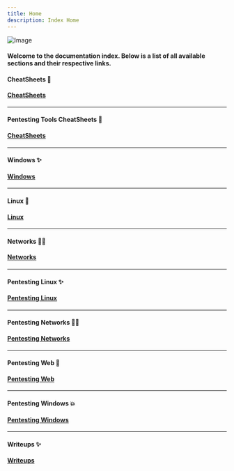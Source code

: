 ```yaml
---
title: Home
description: Index Home
---
```

![Image](/banner.png)
#### Welcome to the documentation index. Below is a list of all available sections and their respective links.
#### CheatSheets 💫
#### [CheatSheets](/docs/Linux/cheatsheets/cheatsheets)
---
#### Pentesting Tools CheatSheets 👾
#### [CheatSheets](/docs/PentestingLinux/cheatsheets/cheatsheets)

---
#### Windows ✨
#### [Windows](/docs/Windows)
---
#### Linux 💭
#### [Linux](/docs/Linux/commands)
---
#### Networks 👌🏻
#### [Networks](/docs/Networks)
---
#### Pentesting Linux ✨
#### [Pentesting Linux](/docs/PentestingLinux)
---
#### Pentesting Networks 🥷🏻
#### [Pentesting Networks](/docs/PentestingNetworks)
---
#### Pentesting Web 👻
#### [Pentesting Web](/docs/PentestingWeb)
---
#### Pentesting Windows 💥
#### [Pentesting Windows](/docs/PentestingWindows)
---
#### Writeups ✨
#### [Writeups](/blog)
